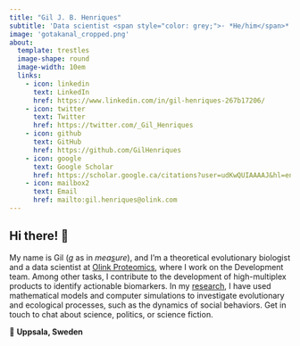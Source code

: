 ```yaml
---
title: "Gil J. B. Henriques"
subtitle: 'Data scientist <span style="color: grey;">· *He/him</span>*'
image: 'gotakanal_cropped.png'
about:
  template: trestles
  image-shape: round
  image-width: 10em
  links:
    - icon: linkedin
      text: LinkedIn
      href: https://www.linkedin.com/in/gil-henriques-267b17206/
    - icon: twitter
      text: Twitter
      href: https://twitter.com/_Gil_Henriques
    - icon: github
      text: GitHub               
      href: https://github.com/GilHenriques
    - icon: google
      text: Google Scholar
      href: https://scholar.google.ca/citations?user=udKwQUIAAAAJ&hl=en
    - icon: mailbox2
      text: Email
      href: mailto:gil.henriques@olink.com
---
```


## Hi there! 👋

My name is Gil (*<u>g</u>* as in *mea<u>s</u>ure*), and I'm a theoretical evolutionary biologist and a data scientist at [Olink Proteomics](https://www.olink.com), where I work on the Development team. Among other tasks, I contribute to the development of high-multiplex products to identify actionable biomarkers. In my [research](research.qmd), I have used mathematical models and computer simulations to investigate evolutionary and ecological processes, such as the dynamics of social behaviors. Get in touch to chat about science, politics, or science fiction.

📍 **Uppsala, Sweden**